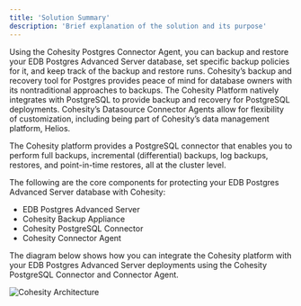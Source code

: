 ```yaml
---
title: 'Solution Summary'
description: 'Brief explanation of the solution and its purpose'
---
```

Using the Cohesity Postgres Connector Agent, you can backup and restore your EDB Postgres Advanced Server database, set specific backup policies for it, and keep track of the backup and restore runs. Cohesity’s backup and recovery tool for Postgres provides peace of mind for database owners with its nontraditional approaches to backups.  The Cohesity Platform natively integrates with PostgreSQL to provide backup and recovery for PostgreSQL deployments. Cohesity’s Datasource Connector Agents allow for flexibility of customization, including being part of Cohesity’s data management platform, Helios.

The Cohesity platform provides a PostgreSQL connector that enables you to perform full backups, incremental (differential) backups, log backups, restores, and point-in-time restores, all at the cluster level.

The following are the core components for protecting your EDB Postgres Advanced Server database with Cohesity:

- EDB Postgres Advanced Server
- Cohesity Backup Appliance
- Cohesity PostgreSQL Connector
- Cohesity Connector Agent


The diagram below shows how you can integrate the Cohesity platform with your EDB Postgres Advanced Server deployments using the Cohesity PostgreSQL Connector and Connector Agent.

  ![Cohesity Architecture](Images/DatabaseConnectorforPostgreSQL.png)
